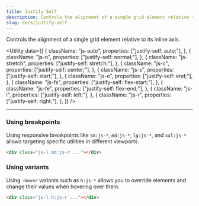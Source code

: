 ```yaml
---
title: Justify Self
description: Controls the alignment of a single grid element relative to its inline axis.
slug: docs/justify-self
---
```


Controls the alignment of a single grid element relative to its inline axis.

<Utility
  data={[
    {
      className: "js-auto",
      properties: ["justify-self: auto;"],
    },
    {
      className: "js-n",
      properties: ["justify-self: normal;"],
    },
    {
      className: "js-stretch",
      properties: ["justify-self: stretch;"],
    },
    {
      className: "js-c",
      properties: ["justify-self: center;"],
    },
    {
      className: "js-s",
      properties: ["justify-self: start;"],
    },
    {
      className: "js-e",
      properties: ["justify-self: end;"],
    },
    {
      className: "js-fs",
      properties: ["justify-self: flex-start;"],
    },
    {
      className: "js-fe",
      properties: ["justify-self: flex-end;"],
    },
    {
      className: "js-l",
      properties: ["justify-self: left;"],
    },
    {
      className: "js-r",
      properties: ["justify-self: right;"],
    },
  ]}
/>

---

### Using breakpoints

Using responsive breakpoints like `sm:js-*`, `md:js-*`, `lg:js-*`, and `xxl:js-*` allows targeting specific utilities in different viewports.

```html "md:js-r"
<div class="js-l md:js-r ..."></div>
```

### Using variants

Using `:hover` variants such as `h:js-*` allows you to override elements and change their values when hovering over them.

```html "h:js-r"
<div class="js-l h:js-r ..."></div>
```
